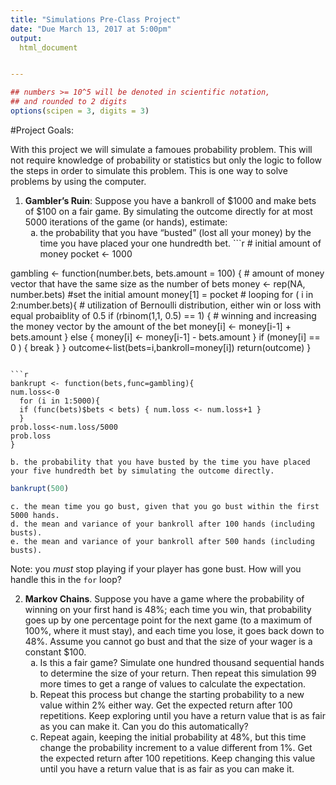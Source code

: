 ```yaml
---
title: "Simulations Pre-Class Project"
date: "Due March 13, 2017 at 5:00pm"
output:
  html_document


---
```


<style type="text/css">
.table {

    width: 80%;
    margin-left:10%; 
    margin-right:10%;
}
</style>
```r
## numbers >= 10^5 will be denoted in scientific notation,
## and rounded to 2 digits
options(scipen = 3, digits = 3)
```




#Project Goals:


With this project we will simulate a famoues probability problem. This will not require knowledge of probability or statistics but only the logic to follow the steps in order to simulate this problem. This is one way to solve problems by using the computer. 

 1. **Gambler's Ruin**: Suppose you have a bankroll of $1000 and make bets of $100 on a fair game. By simulating the outcome directly for at most 5000 iterations of the game (or hands), estimate:
    a. the probability that you have "busted" (lost all your money) by the time you have placed your one hundredth bet. 
```r
# initial amount of money 
pocket <- 1000

gambling <- function(number.bets, bets.amount = 100) {
  # amount of money vector that have the same size as the number of bets 
  money <- rep(NA, number.bets)
  #set the initial amount 
  money[1] = pocket
  # looping 
  for ( i in 2:number.bets){
    # utilization of Bernoulli distribution, either win or loss with equal probaiblity of 0.5
    if (rbinom(1,1, 0.5) == 1) {
      # winning and increasing the money vector by the amount of the bet 
      money[i] <- money[i-1] + bets.amount
    } else {
      money[i] <- money[i-1] - bets.amount
    } 
    if (money[i] == 0 ) {
      break
    }
  }
    outcome<-list(bets=i,bankroll=money[i])
return(outcome)
}

```

```r
bankrupt <- function(bets,func=gambling){
num.loss<-0
  for (i in 1:5000){
  if (func(bets)$bets < bets) { num.loss <- num.loss+1 }
  } 
prob.loss<-num.loss/5000
prob.loss
}

```
    b. the probability that you have busted by the time you have placed your five hundredth bet by simulating the outcome directly. 
```r
bankrupt(500)

```
    c. the mean time you go bust, given that you go bust within the first 5000 hands.
    d. the mean and variance of your bankroll after 100 hands (including busts).
    e. the mean and variance of your bankroll after 500 hands (including busts).
 
Note: you *must* stop playing if your player has gone bust. How will you handle this in the `for` loop?

2. **Markov Chains**. Suppose you have a game where the probability of winning on your first hand is 48%; each time you win, that probability goes up by one percentage point for the next game (to a maximum of 100%, where it must stay), and each time you lose, it goes back down to 48%. Assume you cannot go bust and that the size of your wager is a constant $100.
    a. Is this a fair game? Simulate one hundred thousand sequential hands to determine the size of your return. Then repeat this simulation 99 more times to get a range of values to calculate the expectation.
    b. Repeat this process but change the starting probability to a new value within 2% either way. Get the expected return after 100 repetitions. Keep exploring until you have a return value that is as fair as you can make it. Can you do this automatically?
    c. Repeat again, keeping the initial probability at 48%, but this time change the probability increment to a value different from 1%. Get the expected return after 100 repetitions. Keep changing this value until you have a return value that is as fair as you can make it. 
